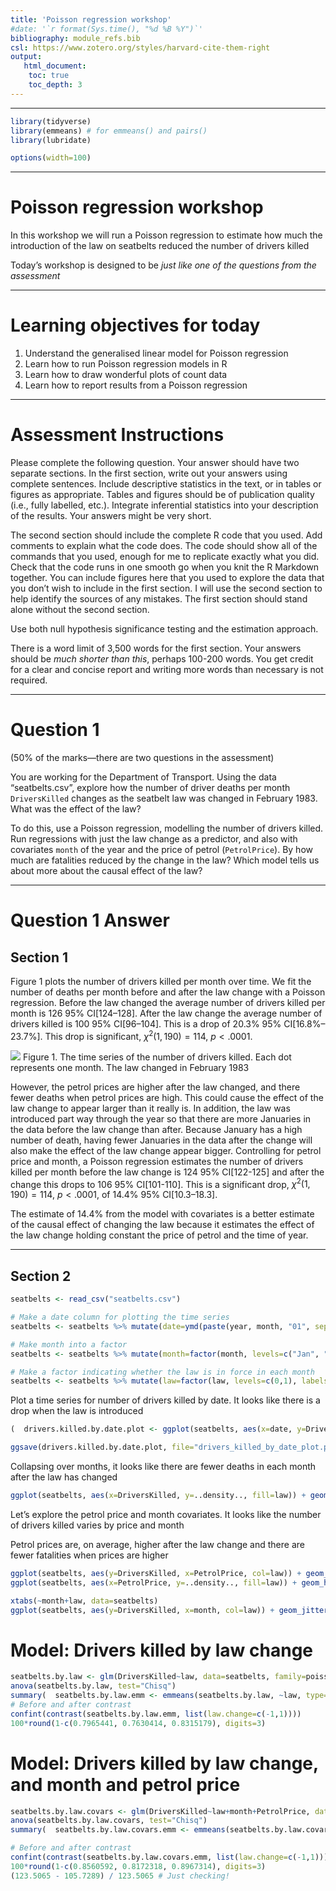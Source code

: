 ```yaml
---
title: 'Poisson regression workshop'
#date: '`r format(Sys.time(), "%d %B %Y")`'
bibliography: module_refs.bib
csl: https://www.zotero.org/styles/harvard-cite-them-right
output: 
   html_document:
    toc: true
    toc_depth: 3 
---
```

---

```r
library(tidyverse)
library(emmeans) # for emmeans() and pairs()
library(lubridate)

options(width=100)
```

---

# Poisson regression workshop

In this workshop we will run a Poisson regression to estimate how much the introduction of the law on seatbelts reduced the number of drivers killed 

Today's workshop is designed to be _just like one of the questions from the assessment_

---

# Learning objectives for today

1. Understand the generalised linear model for Poisson regression
2. Learn how to run Poisson regression models in R
3. Learn how to draw wonderful plots of count data
4. Learn how to report results from a Poisson regression


---

# Assessment Instructions

Please complete the following question. Your answer should have two separate sections. In the first section, write out your answers using complete sentences. Include descriptive statistics in the text, or in tables or figures as appropriate. Tables and figures should be of publication quality (i.e., fully labelled, etc.). Integrate inferential statistics into your description of the results. Your answers might be very short.

The second section should include the complete R code that you used. Add comments to explain what the code does. The code should show all of the commands that you used, enough for me to replicate exactly what you did. Check that the code runs in one smooth go when you knit the R Markdown together. You can include figures here that you used to explore the data that you don't wish to include in the first section. I will use the second section to help identify the sources of any mistakes. The first section should stand alone without the second section.

Use both null hypothesis significance testing and the estimation approach.

There is a word limit of 3,500 words for the first section. Your answers should be _much shorter than this_, perhaps 100-200 words. You get credit for a clear and concise report and writing more words than necessary is not required.

---

# Question 1

(50% of the marks---there are two questions in the assessment)

You are working for the Department of Transport. Using the data "seatbelts.csv", explore how the number of driver deaths per month `DriversKilled` changes as the seatbelt law was changed in February 1983. What was the effect of the law?

To do this, use a Poisson regression, modelling the number of drivers killed. Run regressions with just the law change as a predictor, and also with covariates `month` of the year and the price of petrol (`PetrolPrice`). By how much are fatalities reduced by the change in the law? Which model tells us about more about the causal effect of the law?

---

# Question 1 Answer

## Section 1

Figure 1 plots the number of drivers killed per month over time. We fit the number of deaths per month before and after the law change with a Poisson regression. Before the law changed the average number of drivers killed per month is 126 95% CI[124--128]. After the law change the average number of drivers killed is 100 95% CI[96--104]. This is a drop of 20.3% 95% CI[16.8%--23.7%]. This drop is significant, $\chi^2(1,190)=114$, $p<.0001$.

![](drivers_killed_by_date_plot.png) 
Figure 1. The time series of the number of drivers killed. Each dot represents one month. The law changed in February 1983

However, the petrol prices are higher after the law changed, and there fewer deaths when petrol prices are high. This could cause the effect of the law change to appear larger than it really is. In addition, the law was introduced part way through the year so that there are more Januaries in the data before the law change than after. Because January has a high number of death, having fewer Januaries in the data after the change will also make the effect of the law change appear bigger. Controlling for petrol price and month, a Poisson regression estimates the number of drivers killed per month before the law change is 124 95% CI[122-125] and after the change this drops to 106 95% CI[101-110]. This is a significant drop, $\chi^2(1,190)=114$, $p<.0001$, of 14.4% 95% CI[10.3--18.3].

The estimate of 14.4% from the model with covariates is a better estimate of the causal effect of changing the law because it estimates the effect of the law change holding constant the price of petrol and the time of year.

---

## Section 2

```r
seatbelts <- read_csv("seatbelts.csv")

# Make a date column for plotting the time series
seatbelts <- seatbelts %>% mutate(date=ymd(paste(year, month, "01", sep="/")))

# Make month into a factor
seatbelts <- seatbelts %>% mutate(month=factor(month, levels=c("Jan", "Feb", "Mar", "Apr", "May", "Jun", "Jul", "Aug", "Sep", "Oct", "Nov", "Dec")))

# Make a factor indicating whether the law is in force in each month
seatbelts <- seatbelts %>% mutate(law=factor(law, levels=c(0,1), labels=c("No Law", "Law")))
```

Plot a time series for number of drivers killed by date. It looks like there is a drop when the law is introduced

```r
(  drivers.killed.by.date.plot <- ggplot(seatbelts, aes(x=date, y=DriversKilled, col=as.factor(law))) + geom_point() + labs(x="Date", y="Number of Drivers Killed Per Month", col="Law Change")  )

ggsave(drivers.killed.by.date.plot, file="drivers_killed_by_date_plot.png")
```

Collapsing over months, it looks like there are fewer deaths in each month after the law has changed 

```r
ggplot(seatbelts, aes(x=DriversKilled, y=..density.., fill=law)) + geom_histogram(alpha=0.5, position="identity") + labs(x="Number Killed", y="Density", fill="Law Change")
```

Let's explore the petrol price and month covariates. It looks like the number of drivers killed varies by price and month

Petrol prices are, on average, higher after the law change and there are fewer fatalities when prices are higher

```r
ggplot(seatbelts, aes(y=DriversKilled, x=PetrolPrice, col=law)) + geom_point() + geom_smooth() + labs(x="Petrol Price", y="Drivers Killed")
ggplot(seatbelts, aes(x=PetrolPrice, y=..density.., fill=law)) + geom_histogram(alpha=0.5, position="identity") + labs(x="Petrol Price", y="Density", fill="Law Change")

xtabs(~month+law, data=seatbelts)
ggplot(seatbelts, aes(y=DriversKilled, x=month, col=law)) + geom_jitter(height=0, width=0.1) + labs(x="Month", y="Drivers Killed")
```

# Model: Drivers killed by law change

```r
seatbelts.by.law <- glm(DriversKilled~law, data=seatbelts, family=poisson)
anova(seatbelts.by.law, test="Chisq")
summary(  seatbelts.by.law.emm <- emmeans(seatbelts.by.law, ~law, type="response")  )
# Before and after contrast
confint(contrast(seatbelts.by.law.emm, list(law.change=c(-1,1)))) 
100*round(1-c(0.7965441, 0.7630414, 0.8315179), digits=3)

```

# Model: Drivers killed by law change, and month and petrol price

```r
seatbelts.by.law.covars <- glm(DriversKilled~law+month+PetrolPrice, data=seatbelts, family=poisson)
anova(seatbelts.by.law.covars, test="Chisq")
summary(  seatbelts.by.law.covars.emm <- emmeans(seatbelts.by.law.covars, ~law, type="response")  )

# Before and after contrast
confint(contrast(seatbelts.by.law.covars.emm, list(law.change=c(-1,1))))
100*round(1-c(0.8560592, 0.8172318, 0.8967314), digits=3)
(123.5065 - 105.7289) / 123.5065 # Just checking!
```





